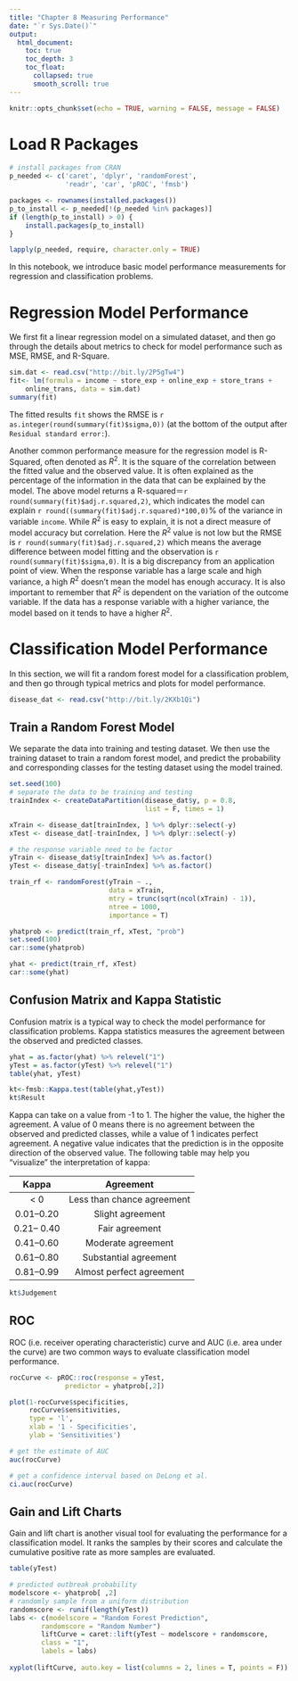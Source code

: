 ```yaml
---
title: "Chapter 8 Measuring Performance"
date: "`r Sys.Date()`"
output:
  html_document:
    toc: true
    toc_depth: 3
    toc_float:
      collapsed: true
      smooth_scroll: true
---
```


```r
knitr::opts_chunk$set(echo = TRUE, warning = FALSE, message = FALSE)
```

# Load R Packages

```r
# install packages from CRAN
p_needed <- c('caret', 'dplyr', 'randomForest',
              'readr', 'car', 'pROC', 'fmsb')

packages <- rownames(installed.packages())
p_to_install <- p_needed[!(p_needed %in% packages)]
if (length(p_to_install) > 0) {
    install.packages(p_to_install)
}

lapply(p_needed, require, character.only = TRUE)
```

In this notebook, we introduce basic model performance measurements for regression and classification problems.

# Regression Model Performance

We first fit a linear regression model on a simulated dataset, and then go through the details about metrics to check for model performance such as MSE, RMSE, and R-Square.

```r
sim.dat <- read.csv("http://bit.ly/2P5gTw4")
fit<- lm(formula = income ~ store_exp + online_exp + store_trans + 
    online_trans, data = sim.dat)
summary(fit)
```

The fitted results `fit` shows the RMSE is `r as.integer(round(summary(fit)$sigma,0))` (at the bottom of the output after `Residual standard error:`).

Another common performance measure for the regression model is R-Squared, often denoted as $R^2$. It is the square of the correlation between the fitted value and the observed value. It is often explained as the percentage of the information in the data that can be explained by the model. The above model returns a R-squared＝`r round(summary(fit)$adj.r.squared,2)`, which indicates the model can explain `r round((summary(fit)$adj.r.squared)*100,0)`% of the variance in variable `income`.  While $R^2$ is easy to explain, it is not a direct measure of model accuracy but correlation. Here the $R^2$ value is not low but the RMSE is  `r round(summary(fit)$adj.r.squared,2)`  which means the average difference between model fitting and the observation is  `r round(summary(fit)$sigma,0)`. It is a big discrepancy from an application point of view. When the response variable has a large scale and high variance, a high $R^2$ doesn't mean the model has enough accuracy. It is also important to remember that $R^2$ is dependent on the variation of the outcome variable. If the data has a response variable with a higher variance, the model based on it tends to have a higher $R^2$.

# Classification Model Performance

In this section, we will fit a random forest model for a classification problem, and then go through typical metrics and plots for model performance. 
```r
disease_dat <- read.csv("http://bit.ly/2KXb1Qi")
```

## Train a Random Forest Model

We separate the data into training and testing dataset. We then use the training dataset to train a random forest model, and predict the probability and corresponding classes for the testing dataset using the model trained. 

```r
set.seed(100)
# separate the data to be training and testing
trainIndex <- createDataPartition(disease_dat$y, p = 0.8,
                                  list = F, times = 1)

xTrain <- disease_dat[trainIndex, ] %>% dplyr::select(-y)
xTest <- disease_dat[-trainIndex, ] %>% dplyr::select(-y)

# the response variable need to be factor
yTrain <- disease_dat$y[trainIndex] %>% as.factor()
yTest <- disease_dat$y[-trainIndex] %>% as.factor()
```


```r
train_rf <- randomForest(yTrain ~ .,
                         data = xTrain,
                         mtry = trunc(sqrt(ncol(xTrain) - 1)),
                         ntree = 1000,
                         importance = T)
```


```r
yhatprob <- predict(train_rf, xTest, "prob")
set.seed(100)
car::some(yhatprob)
```


```r
yhat <- predict(train_rf, xTest)
car::some(yhat)
```

## Confusion Matrix and Kappa Statistic

Confusion matrix is a typical way to check the model performance for classification problems. Kappa statistics measures the agreement between the observed and predicted classes.

```r
yhat = as.factor(yhat) %>% relevel("1")
yTest = as.factor(yTest) %>% relevel("1")
table(yhat, yTest)
```


```r
kt<-fmsb::Kappa.test(table(yhat,yTest))
kt$Result
```

Kappa can take on a value from  -1 to 1. The higher the value,  the higher the agreement. A value of 0 means there is no agreement between the observed and predicted classes, while a value of 1 indicates perfect agreement. A negative value indicates that the prediction is in the opposite direction of the observed value. The following table may help you "visualize" the interpretation of kappa:

| Kappa | Agreement |
|:-----:|:-----:|
| < 0 | Less than chance agreement |
| 0.01–0.20 | Slight agreement |
| 0.21– 0.40 | Fair agreement |
| 0.41–0.60 | Moderate agreement |
| 0.61–0.80 | Substantial agreement | 
| 0.81–0.99 | Almost perfect agreement |

```r
kt$Judgement
```

## ROC

ROC (i.e. receiver operating characteristic) curve and AUC (i.e. area under the curve) are two common ways to evaluate classification model performance. 

```r
rocCurve <- pROC::roc(response = yTest,
              predictor = yhatprob[,2])

plot(1-rocCurve$specificities, 
     rocCurve$sensitivities, 
     type = 'l',
     xlab = '1 - Specificities',
     ylab = 'Sensitivities')
```


```r
# get the estimate of AUC
auc(rocCurve)
```


```r
# get a confidence interval based on DeLong et al.
ci.auc(rocCurve)
```

## Gain and Lift Charts

Gain and lift chart is another visual tool for evaluating the performance for a classification model. It ranks the samples by their scores and calculate the cumulative positive rate as more samples are evaluated.

```r
table(yTest)
```

```r
# predicted outbreak probability
modelscore <- yhatprob[ ,2]
# randomly sample from a uniform distribution
randomscore <- runif(length(yTest))
labs <- c(modelscore = "Random Forest Prediction",
        randomscore = "Random Number")
        liftCurve = caret::lift(yTest ~ modelscore + randomscore,
        class = "1",
        labels = labs)
        
xyplot(liftCurve, auto.key = list(columns = 2, lines = T, points = F))
```



